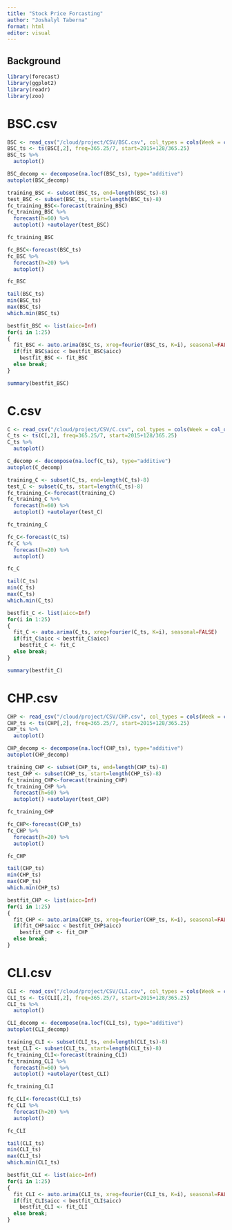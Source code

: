 ```yaml
---
title: "Stock Price Forcasting"
author: "Joshalyl Taberna"
format: html
editor: visual
---
```


## Background

```r
library(forecast)
library(ggplot2)
library(readr)
library(zoo)
```

# BSC.csv

```r
BSC <- read_csv("/cloud/project/CSV/BSC.csv", col_types = cols(Week = col_date(format = "%Y-%m-%d")))
BSC_ts <- ts(BSC[,2], freq=365.25/7, start=2015+128/365.25)
BSC_ts %>%
  autoplot()
```

```r
BSC_decomp <- decompose(na.locf(BSC_ts), type="additive")
autoplot(BSC_decomp)
```

```r
training_BSC <- subset(BSC_ts, end=length(BSC_ts)-8)
test_BSC <- subset(BSC_ts, start=length(BSC_ts)-8)
fc_training_BSC<-forecast(training_BSC)
fc_training_BSC %>%
  forecast(h=60) %>%
  autoplot() +autolayer(test_BSC)
```

```r
fc_training_BSC
```

```r
fc_BSC<-forecast(BSC_ts)
fc_BSC %>%
  forecast(h=20) %>%
  autoplot()
```

```r
fc_BSC
```

```r
tail(BSC_ts)
min(BSC_ts)
max(BSC_ts)
which.min(BSC_ts)
```

```r
bestfit_BSC <- list(aicc=Inf)
for(i in 1:25)
{
  fit_BSC <- auto.arima(BSC_ts, xreg=fourier(BSC_ts, K=i), seasonal=FALSE)
  if(fit_BSC$aicc < bestfit_BSC$aicc)
    bestfit_BSC <- fit_BSC
  else break;
}
```

```r
summary(bestfit_BSC)
```

# C.csv

```r
C <- read_csv("/cloud/project/CSV/C.csv", col_types = cols(Week = col_date(format = "%Y-%m-%d")))
C_ts <- ts(C[,2], freq=365.25/7, start=2015+128/365.25)
C_ts %>%
  autoplot()
```

```r
C_decomp <- decompose(na.locf(C_ts), type="additive")
autoplot(C_decomp)
```

```r
training_C <- subset(C_ts, end=length(C_ts)-8)
test_C <- subset(C_ts, start=length(C_ts)-8)
fc_training_C<-forecast(training_C)
fc_training_C %>%
  forecast(h=60) %>%
  autoplot() +autolayer(test_C)
```

```r
fc_training_C
```

```r
fc_C<-forecast(C_ts)
fc_C %>%
  forecast(h=20) %>%
  autoplot()
```

```r
fc_C
```

```r
tail(C_ts)
min(C_ts)
max(C_ts)
which.min(C_ts)
```

```r
bestfit_C <- list(aicc=Inf)
for(i in 1:25)
{
  fit_C <- auto.arima(C_ts, xreg=fourier(C_ts, K=i), seasonal=FALSE)
  if(fit_C$aicc < bestfit_C$aicc)
    bestfit_C <- fit_C
  else break;
}
```

```r
summary(bestfit_C)
```

# CHP.csv

```r
CHP <- read_csv("/cloud/project/CSV/CHP.csv", col_types = cols(Week = col_date(format = "%Y-%m-%d")))
CHP_ts <- ts(CHP[,2], freq=365.25/7, start=2015+128/365.25)
CHP_ts %>%
  autoplot()
```

```r
CHP_decomp <- decompose(na.locf(CHP_ts), type="additive")
autoplot(CHP_decomp)
```

```r
training_CHP <- subset(CHP_ts, end=length(CHP_ts)-8)
test_CHP <- subset(CHP_ts, start=length(CHP_ts)-8)
fc_training_CHP<-forecast(training_CHP)
fc_training_CHP %>%
  forecast(h=60) %>%
  autoplot() +autolayer(test_CHP)
```

```r
fc_training_CHP
```

```r
fc_CHP<-forecast(CHP_ts)
fc_CHP %>%
  forecast(h=20) %>%
  autoplot()
```

```r
fc_CHP
```

```r
tail(CHP_ts)
min(CHP_ts)
max(CHP_ts)
which.min(CHP_ts)
```

```r
bestfit_CHP <- list(aicc=Inf)
for(i in 1:25)
{
  fit_CHP <- auto.arima(CHP_ts, xreg=fourier(CHP_ts, K=i), seasonal=FALSE)
  if(fit_CHP$aicc < bestfit_CHP$aicc)
    bestfit_CHP <- fit_CHP
  else break;
}
```

# CLI.csv

```r
CLI <- read_csv("/cloud/project/CSV/CLI.csv", col_types = cols(Week = col_date(format = "%Y-%m-%d")))
CLI_ts <- ts(CLI[,2], freq=365.25/7, start=2015+128/365.25)
CLI_ts %>%
  autoplot()
```

```r
CLI_decomp <- decompose(na.locf(CLI_ts), type="additive")
autoplot(CLI_decomp)
```

```r
training_CLI <- subset(CLI_ts, end=length(CLI_ts)-8)
test_CLI <- subset(CLI_ts, start=length(CLI_ts)-8)
fc_training_CLI<-forecast(training_CLI)
fc_training_CLI %>%
  forecast(h=60) %>%
  autoplot() +autolayer(test_CLI)
```

```r
fc_training_CLI
```

```r
fc_CLI<-forecast(CLI_ts)
fc_CLI %>%
  forecast(h=20) %>%
  autoplot()
```

```r
fc_CLI
```

```r
tail(CLI_ts)
min(CLI_ts)
max(CLI_ts)
which.min(CLI_ts)
```

```r
bestfit_CLI <- list(aicc=Inf)
for(i in 1:25)
{
  fit_CLI <- auto.arima(CLI_ts, xreg=fourier(CLI_ts, K=i), seasonal=FALSE)
  if(fit_CLI$aicc < bestfit_CLI$aicc)
    bestfit_CLI <- fit_CLI
  else break;
}
```
